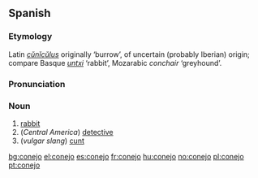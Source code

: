 == Spanish ==
===Etymology===
Latin ''[[cuniculus|cŭnĭcŭlus]]'' originally ‘burrow’, of uncertain (probably Iberian) origin; compare Basque ''[[untxi]]'' ‘rabbit’, Mozarabic ''conchair'' ‘greyhound’.

===Pronunciation===
{{IPA|/koˈnexo/}}

===Noun===
{{es-noun-m}}

# [[rabbit]]
# (''Central America'') [[detective]]
# (''vulgar slang'') [[cunt]]

[[bg:conejo]]
[[el:conejo]]
[[es:conejo]]
[[fr:conejo]]
[[hu:conejo]]
[[no:conejo]]
[[pl:conejo]]
[[pt:conejo]]